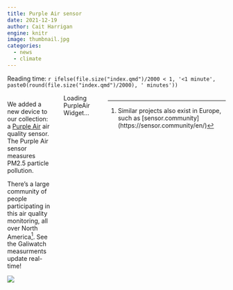 ```yaml
---
title: Purple Air sensor
date: 2021-12-19
author: Cait Harrigan
engine: knitr
image: thumbnail.jpg
categories:
  - news
  - climate
---
```


Reading time: `r ifelse(file.size("index.qmd")/2000 < 1, '<1 minute', paste0(round(file.size("index.qmd")/2000), ' minutes'))`

<div class="row" style="display: flex;">
  <div class="column" style="flex: 50%;">
  
  We added a new device to our collection: a [Purple Air](https://www2.purpleair.com/) air quality sensor. The Purple Air sensor measures PM2.5 particle pollution.

  There's a large community of people participating in this air quality monitoring, all over North America[^1]. See the Galiwatch measurments update real-time!
  
  ![](thumbnail.jpg)

  </div>
  <div class="column" style="flex: 50%; margin-left: 2em;">
  <div id='PurpleAirWidget_150850_module_AQI_conversion_C0_average_10_layer_standard'>Loading PurpleAir Widget...</div>
<script src='https://www.purpleair.com/pa.widget.js?key=ML33UTO2QIAKLQS4&module=AQI&conversion=C0&average=10&layer=standard&container=PurpleAirWidget_150850_module_AQI_conversion_C0_average_10_layer_standard'></script>
  </div
</div> 



[^1]: Similar projects also exist in Europe, such as \[sensor.community\](https://sensor.community/en/)




